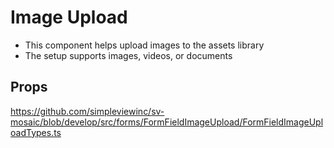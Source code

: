 
<Meta title='FormFields/FormFieldImageUpload/Readme' />

# Image Upload

- This component helps upload images to the assets library
- The setup supports images, videos, or documents

## Props

https://github.com/simpleviewinc/sv-mosaic/blob/develop/src/forms/FormFieldImageUpload/FormFieldImageUploadTypes.ts

